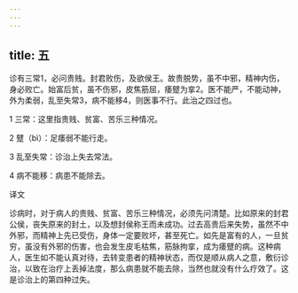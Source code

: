 ```yaml
---
---
---
```

title: 五
---




诊有三常1，必问贵贱。封君败伤，及欲侯王。故贵脱势，虽不中邪，精神内伤，身必败亡。始富后贫，虽不伤邪，皮焦筋屈，痿躄为挛2。医不能严，不能动神，外为柔弱，乱至失常3，病不能移4，则医事不行。此治之四过也。

1 三常：这里指贵贱、贫富、苦乐三种情况。

2 躄（bì）：足痿弱不能行走。

3 乱至失常：诊治上失去常法。

4 病不能移：病患不能除去。

译文

诊病时，对于病人的贵贱、贫富、苦乐三种情况，必须先问清楚。比如原来的封君公侯，丧失原来的封土，以及想封侯称王而未成功。过去高贵后来失势，虽然不中外邪，而精神上先已受伤，身体一定要败坏，甚至死亡。如先是富有的人，一旦贫穷，虽没有外邪的伤害，也会发生皮毛枯焦，筋脉拘挛，成为痿躄的病。这种病人，医生如不能认真对待，去转变患者的精神状态，而仅是顺从病人之意，敷衍诊治，以致在治疗上丢掉法度，那么病患就不能去除，当然也就没有什么疗效了。这是诊治上的第四种过失。
